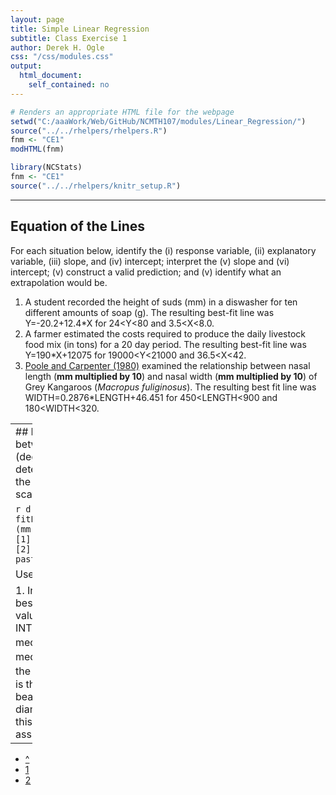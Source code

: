 ```yaml
---
layout: page
title: Simple Linear Regression
subtitle: Class Exercise 1
author: Derek H. Ogle
css: "/css/modules.css"
output:
  html_document:
    self_contained: no
---
```


```r
# Renders an appropriate HTML file for the webpage
setwd("C:/aaaWork/Web/GitHub/NCMTH107/modules/Linear_Regression/")
source("../../rhelpers/rhelpers.R")
fnm <- "CE1"
modHTML(fnm)
```

```r
library(NCStats)
fnm <- "CE1"
source("../../rhelpers/knitr_setup.R")
```

----

## Equation of the Lines

For each situation below, identify the (i) response variable, (ii) explanatory variable, (iii) slope, and (iv) intercept; interpret the (v) slope and (vi) intercept; (v) construct a valid prediction; and (v) identify what an extrapolation would be.

1. A student recorded the height of suds (mm) in a diswasher for ten different amounts of soap (g).  The resulting best-fit line was Y=-20.2+12.4*X for 24<Y<80 and 3.5<X<8.0.
1. A farmer estimated the costs required to produce the daily livestock food mix (in tons) for a 20 day period.  The resulting best-fit line was Y=190*X+12075 for 19000<Y<21000 and 36.5<X<42.
1. [Poole and Carpenter (1980)](http://www.publish.csiro.au/?paper=ZO9800607) examined the relationship between nasal length (**mm multiplied by 10**) and nasal width (**mm multiplied by 10**) of Grey Kangaroos (*Macropus fuliginosus*).  The resulting best fit line was WIDTH=0.2876*LENGTH+46.451 for 450<LENGTH<900 and 180<WIDTH<320.

----
## Beach Sand
<img src="../zimgs/beaches.jpg" alt="Beach Sand" class="img-right">
Geologists examined the relationship between the median diameter (mm) of sand granules and the slope (degrees) for nine ocean beaches.  Their primary interest was in determining if the variability in sand granule size could be explained by the slope of the beach.  The results of their analysis is shown in the scatterplot below.

```r
d <- read.csv("Beaches.csv")
lm1 <- lm(sand~slope,data=d)
fitPlot(lm1,xlab="Beach Slope (Degrees)",ylab="Median Sand Diameter (mm)")
legend("topleft",c(paste0("SAND=",formatC(coef(lm1)[1],format="f",digits=3),"+",
                          formatC(coef(lm1)[2],format="f",digits=3),"*SLOPE"),
                   paste0("r^2=",formatC(rSquared(lm1),format="f",digits=3))),bty="n")
```

Use these results to answer the questions below.

1. In terms of the variables of this problem, what is the equation of the best-fit line?
1. In terms of the variables of this problem, INTERPRET the value of the slope?
1. In terms of the variables of this problem, INTERPRET the value of the y-intercept?
1. What is the predicted median sand diameter for a beach slope of 0<sup>o</sup>?
1. What is the predicted median sand diameter for a beach slope of 4<sup>o</sup>?
1. What is the residual if the beach slope is 5<sup>o</sup> and the median sand diameter is 0.2 mm?
1. What is the correlation coefficient between median sand diameter and the beach slope?
1. What proportion of the variability in median sand diameter is explained by knowing the beach slope?
1. What aspect of this regression analysis concerns you (i.e., consider the regression assumptions)?

----

<div class="text-center">
<ul class="pagination pagination-lg">
  <li><a href="index.html">^</a></li>
  <li class="active"><a href="#">1</a></li>
  <li><a href="CE2.html">2</a></li>
</ul>
